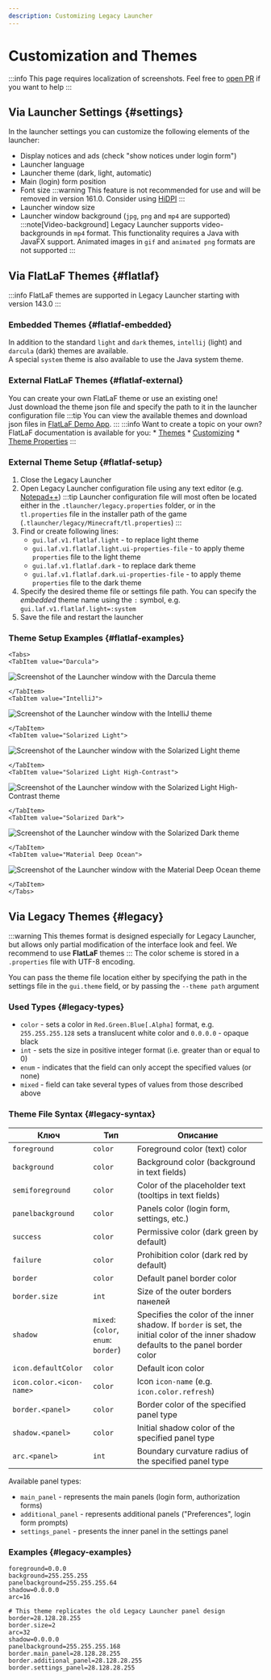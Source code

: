 ```yaml
---
description: Customizing Legacy Launcher
---
```

# Customization and Themes
:::info
This page requires localization of screenshots. Feel free to [open PR](https://github.com/LegacyLauncher/docs) if you want to help
:::


## Via Launcher Settings {#settings}
In the launcher settings you can customize the following elements of the launcher:
* Display notices and ads (check "show notices under login form")
* Launcher language
* Launcher theme (dark, light, automatic)
* Main (login) form position
* Font size
    :::warning
    This feature is not recommended for use and will be removed in version 161.0. Consider using [HiDPI](./hidpi)
    :::
* Launcher window size
* Launcher window background (`jpg`, `png` and `mp4` are supported)
    :::note[Video-background]
    Legacy Launcher supports video-backgrounds in `mp4` format. This functionality requires a Java with JavaFX support. Animated images in `gif` and `animated png` formats are not supported
    :::

## Via FlatLaF Themes {#flatlaf}
:::info
FlatLaF themes are supported in Legacy Launcher starting with version 143.0
:::
### Embedded Themes {#flatlaf-embedded}
In addition to the standard `light` and `dark` themes, `intellij` (light) and `darcula` (dark) themes are available.  
A special `system` theme is also available to use the Java system theme.

### External FlatLaF Themes {#flatlaf-external}
You can create your own FlatLaF theme or use an existing one!  
Just download the theme json file and specify the path to it in the launcher configuration file
:::tip
You can view the available themes and download json files in [FlatLaF Demo App](https://www.formdev.com/flatlaf/#demo).
:::
:::info
Want to create a topic on your own? FlatLaF documentation is available for you:
    * [Themes](https://www.formdev.com/flatlaf/themes/)
    * [Customizing](https://www.formdev.com/flatlaf/customizing/)
    * [Theme Properties](https://www.formdev.com/flatlaf/properties-files/)
:::

### External Theme Setup {#flatlaf-setup}
1. Close the Legacy Launcher
2. Open Legacy Launcher configuration file using any text editor (e.g. [Notepad++](https://notepad-plus-plus.org/downloads/))
    :::tip
    Launcher configuration file will most often be located either in the `.tlauncher/legacy.properties` folder, or in the `tl.properties` file in the installer path of the game (`.tlauncher/legacy/Minecraft/tl.properties`)
    :::
3. Find or create following lines:
    * `gui.laf.v1.flatlaf.light` - to replace light theme
    * `gui.laf.v1.flatlaf.light.ui-properties-file` - to apply theme `properties` file to the light theme
    * `gui.laf.v1.flatlaf.dark` - to replace dark theme
    * `gui.laf.v1.flatlaf.dark.ui-properties-file` - to apply theme `properties` file to the dark theme
4. Specify the desired theme file or settings file path. You can specify the *embedded* theme name using the `:` symbol, e.g. `gui.laf.v1.flatlaf.light=:system`
5. Save the file and restart the launcher

### Theme Setup Examples {#flatlaf-examples}
```mdx-code-block
<Tabs>
<TabItem value="Darcula">
```
![Screenshot of the Launcher window with the Darcula theme](./img/theme-darcula.jpg)

```mdx-code-block
</TabItem>
<TabItem value="IntelliJ">
```
![Screenshot of the Launcher window with the IntelliJ theme](./img/theme-intellij.jpg)
```mdx-code-block
</TabItem>
<TabItem value="Solarized Light">
```
![Screenshot of the Launcher window with the Solarized Light theme](./img/theme-solarized-light.jpg)
```mdx-code-block
</TabItem>
<TabItem value="Solarized Light High-Contrast">
```
![Screenshot of the Launcher window with the Solarized Light High-Contrast theme](./img/theme-solarized-light-highcontrast.jpg)
```mdx-code-block
</TabItem>
<TabItem value="Solarized Dark">
```
![Screenshot of the Launcher window with the Solarized Dark theme](./img/theme-solarized-dark.jpg)
```mdx-code-block
</TabItem>
<TabItem value="Material Deep Ocean">
```
![Screenshot of the Launcher window with the Material Deep Ocean theme](./img/theme-material-deep-ocean.jpg)
```mdx-code-block
</TabItem>
</Tabs>
```

## Via Legacy Themes {#legacy}
:::warning
This themes format is designed especially for Legacy Launcher, but allows only partial modification of the interface look and feel. We recommend to use **FlatLaF** themes
:::
The color scheme is stored in a `.properties` file with UTF-8 encoding.

You can pass the theme file location either by specifying the path in the settings file in the `gui.theme` field, or by passing the `--theme path` argument

### Used Types {#legacy-types}
* `color` - sets a color in `Red.Green.Blue[.Alpha]` format, e.g. `255.255.255.128` sets a translucent white color and `0.0.0.0` - opaque black
* `int` - sets the size in positive integer format (i.e. greater than or equal to 0)
* `enum` - indicates that the field can only accept the specified values (or none)
* `mixed` - field can take several types of values from those described above

### Theme File Syntax {#legacy-syntax}
| Ключ                  | Тип                                  | Описание                                                                                                                  |
|-----------------------|--------------------------------------|---------------------------------------------------------------------------------------------------------------------------|
| `foreground`          | `color`                              | Foreground color (text) color                                                                                             |
| `background`          | `color`                              | Background color (background in text fields)                                                                           |
| `semiforeground`      | `color`                              | Color of the placeholder text (tooltips in text fields)                                                                  |
| `panelbackground`     | `color`                              | Panels color (login form, settings, etc.)                                                                               |
| `success`             | `color`                              | Permissive color (dark green by default)                                                                             |
| `failure`             | `color`                              | Prohibition color (dark red by default)                                                                             |
| `border`              | `color`                              | Default panel border color                                                                                          |
| `border.size`         | `int`                                | Size of the outer borders панелей                                                                                             |
| `shadow`              | `mixed`: (`color`, `enum`: `border`) | Specifies the color of the inner shadow. If `border` is set, the initial color of the inner shadow defaults to the panel border color |
| `icon.defaultColor`   | `color`                              | Default icon color                                                                                                  |
| `icon.color.<icon-name>` | `color`                              | Icon `icon-name` (e.g. `icon.color.refresh`)                                                                         |
| `border.<panel>`     | `color`                              | Border color of the specified panel type                                                                                      |
| `shadow.<panel>`     | `color`                              | Initial shadow color of the specified panel type                                                                               |
| `arc.<panel>`        | `int`                                | Boundary curvature radius of the specified panel type |                                   

Available panel types:
* `main_panel` - represents the main panels (login form, authorization forms)
* `additional_panel` - represents additional panels ("Preferences", login form prompts)
* `settings_panel` - presents the inner panel in the settings panel

### Examples {#legacy-examples}
```properties title="example-theme.properties"
foreground=0.0.0
background=255.255.255
panelbackground=255.255.255.64
shadow=0.0.0.0
arc=16
```
```properties title="nostalgic.properties"
# This theme replicates the old Legacy Launcher panel design
border=28.128.28.255
border.size=2
arc=32
shadow=0.0.0.0
panelbackground=255.255.255.168
border.main_panel=28.128.28.255
border.additional_panel=28.128.28.255
border.settings_panel=28.128.28.255
```